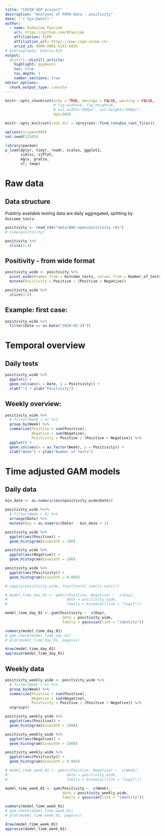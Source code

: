 ```yaml
---
title: "COVID-SEP project"
description: "Analyses of FOPH data - positivity"
date: "`r Sys.Date()`"
author:
  - name: Radoslaw Panczak 
    url: https://github.com/RPanczak
    affiliation: ISPM
    affiliation_url: https://www.ispm.unibe.ch/
    orcid_id: 0000-0001-5141-683X
# bibliography: biblio.bib
output:
  distill::distill_article:
    highlight: pygments
    toc: true
    toc_depth: 1
    number_sections: true
editor_options: 
  chunk_output_type: console
---
```


<!-- ------------------------------------------------------------ --> 
<!-- ------------------------------------------------------------ --> 

```r
knitr::opts_chunk$set(echo = TRUE, message = FALSE, warning = FALSE, 
                      # fig.width=8, fig.height=6, 
                      # out.width="800px", out.height="600px",
                      dpi=300)

knitr::opts_knit$set(root.dir = rprojroot::find_rstudio_root_file())

options(scipen=999)
set.seed(12345)

library(pacman) 
p_load(dplyr, tidyr, readr, scales, ggplot2,
       sjmisc, sjPlot,
       mgcv, gratia,
       sf, tmap)
```

<!-- ------------------------------------------------------------ --> 

# Raw data 

## Data structure

Publicly available testing data are daily aggregated, splitting by `Outcome_tests`:

```r
positivity <- read_rds("data/BAG-open/positivity.rds")
# View(positivity)

positivity %>% 
  slice(1:4)
```

## Positivity - from wide format

```r
positivity_wide <- positivity %>% 
  pivot_wider(names_from = Outcome_tests, values_from = Number_of_tests) %>% 
  mutate(Positivity = Positive / (Positive + Negative))

positivity_wide %>% 
  slice(1:2)
```
  
## Example: first case:

```r
positivity_wide %>% 
  filter(Date == as.Date("2020-02-24"))
```

<!-- ------------------------------------------------------------ --> 

# Temporal overview

## Daily tests

```r
positivity_wide %>% 
  ggplot() + 
  geom_col(aes(x = Date, y = Positivity)) + 
  xlab("") + ylab("Positivity")
```

## Weekly overview:

```r
positivity_wide %>% 
  # filter(Week > 4) %>% 
  group_by(Week) %>% 
  summarize(Positive = sum(Positive),
            Negative = sum(Negative),
            Positivity = Positive / (Positive + Negative)) %>% 
  ggplot() + 
  geom_col(aes(x = as.factor(Week), y = Positivity)) + 
  xlab("Week") + ylab("Number of tests")
```

<!-- ------------------------------------------------------------ --> 

# Time adjusted GAM models 

## Daily data

```r
min_date <- as.numeric(min(positivity_wide$Date))

positivity_wide %<>% 
  # filter(Week > 4) %>% 
  arrange(Date) %>% 
  mutate(Day = as.numeric(Date) - min_date + 1)

positivity_wide %>% 
  ggplot(aes(Positive)) +
  geom_histogram(binwidth = 100)

positivity_wide %>% 
  ggplot(aes(Negative)) +
  geom_histogram(binwidth = 100)

positivity_wide %>% 
  ggplot(aes(Positivity)) +
  geom_histogram(binwidth = 0.005)

# sapply(positivity_wide, function(x) sum(is.na(x)))
```


```r
# model_time_day_01 <- gam(c(Positive, Negative) ~  s(Day), 
#                           data = positivity_wide, 
#                           family = binomial(link = "logit"))

model_time_day_01 <- gam(Positivity ~  s(Day), 
                          data = positivity_wide, 
                          family = gaussian(link = "identity"))
```


```r
summary(model_time_day_01)
# gam.check(model_time_day_01)
# plot(model_time_day_01, pages=1)

draw(model_time_day_01)
appraise(model_time_day_01)
```

## Weekly data

```r
positivity_weekly_wide <- positivity_wide %>% 
  # filter(Week > 4) %>% 
  group_by(Week) %>% 
  summarize(Positive = sum(Positive),
            Negative = sum(Negative),
            Positivity = Positive / (Positive + Negative)) %>% 
  ungroup()

positivity_weekly_wide %>% 
  ggplot(aes(Positive)) +
  geom_histogram(binwidth = 1000)

positivity_weekly_wide %>% 
  ggplot(aes(Negative)) +
  geom_histogram(binwidth = 1000)

positivity_weekly_wide %>% 
  ggplot(aes(Positivity)) +
  geom_histogram(binwidth = 0.005)
```


```r
# model_time_week_01 <- gam(c(Positive, Negative) ~  s(Week), 
#                           data = positivity_wide, 
#                           family = binomial(link = "logit"))

model_time_week_01 <- gam(Positivity ~  s(Week), 
                          data = positivity_weekly_wide, 
                          family = gaussian(link = "identity"))
```


```r
summary(model_time_week_01)
# gam.check(model_time_week_01)
# plot(model_time_week_01, pages=1)

draw(model_time_week_01)
appraise(model_time_week_01)
```




